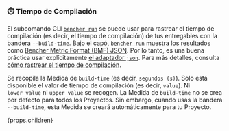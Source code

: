 ### ⏱️ Tiempo de Compilación

El subcomando CLI <code><a href="/es/docs/explanation/bencher-run/">bencher run</a></code>
se puede usar para rastrear el tiempo de compilación (es decir, el tiempo de compilación) de tus entregables con la bandera `--build-time`.
Bajo el capó, <code><a href="/es/docs/explanation/bencher-run/">bencher run</a></code>
muestra los resultados como [Bencher Metric Format (BMF) JSON][bmf].
Por lo tanto, es una buena práctica usar explícitamente [el adaptador `json`][json].
Para más detalles, consulta [cómo rastrear el tiempo de compilación][build time].

Se recopila la Medida de `build-time` (es decir, `segundos (s)`).
Solo está disponible el valor de tiempo de compilación (es decir, `value`).
Ni `lower_value` ni `upper_value` se recogen.
La Medida de `build-time` no se crea por defecto para todos los Proyectos.
Sin embargo, cuando usas la bandera `--build-time`, esta Medida se creará automáticamente para tu Proyecto.

{props.children}

[json]: #-json

[bmf]: /es/docs/reference/bencher-metric-format/
[build time]: /es/docs/how-to/track-build-time/
